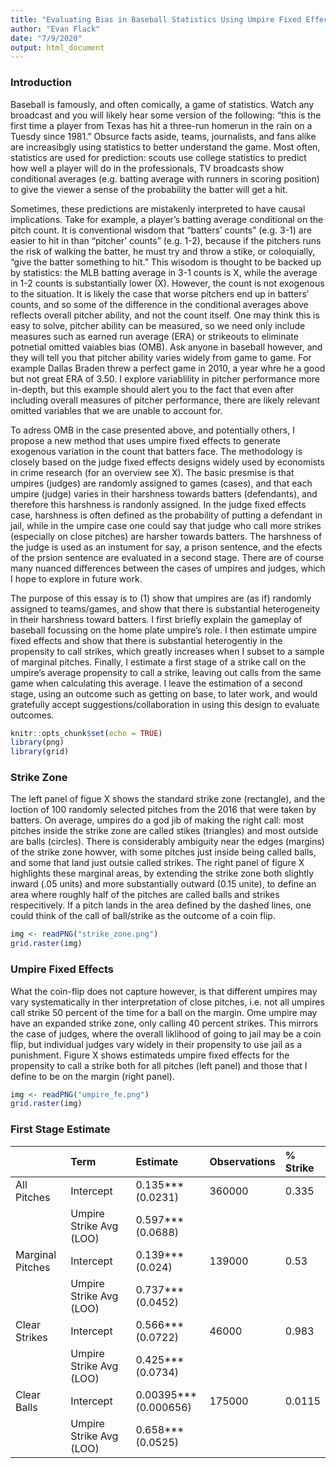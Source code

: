 ```yaml
---
title: "Evaluating Bias in Baseball Statistics Using Umpire Fixed Effects"
author: "Evan Flack"
date: "7/9/2020"
output: html_document
---
```


### Introduction

Baseball is famously, and often comically, a game of statistics. Watch any broadcast and you will likely hear some version of the following: "this is the first time a player from Texas has hit a three-run homerun in the rain on a Tuesdy since 1981." Obsurce facts aside, teams, journalists, and fans alike are increasibgly using statistics to better understand the game. Most often, statistics are used for prediction: scouts use college statistics to predict how well a player will do in the professionals, TV broadcasts show conditional averages (e.g. batting average with runners in scoring position) to give the viewer a sense of the probability the batter will get a hit. 

Sometimes, these predictions are mistakenly interpreted to have causal implications. Take for example, a player's batting average conditional on the pitch count. It is conventional wisdom that "batters' counts" (e.g. 3-1) are easier to hit in than "pitcher' counts" (e.g. 1-2), because if the pitchers runs the risk of walking the batter, he must try and throw a stike, or coloquially, "give the batter something to hit." This wisodom is thought to be backed up by statistics: the MLB batting average in 3-1 counts is X, while the average in 1-2 counts is substantially lower (X). However, the count is not exogenous to the situation. It is likely the case that worse pitchers end up in batters' counts, and so some of the difference in the conditional averages above reflects overall pitcher ability, and not the count itself. One may think this is easy to solve, pitcher ability can be measured, so we need only include measures such as earned run average (ERA) or strikeouts to eliminate potnetial omitted vaiables bias (OMB). Ask anyone in baseball however, and they will tell you that pitcher ability varies widely from game to game. For example Dallas Braden threw a perfect game in 2010, a year whre he a good but not great ERA of 3.50. I explore variablility in pitcher performance more in-depth, but this example should alert you to the fact that even after including overall measures of pitcher performance, there are likely relevant omitted variables that we are unable to account for.

To adress OMB in the case presented above, and potentially others, I propose a new method that uses umpire fixed effects to generate exogenous variation in the count that batters face. The methodology is closely based on the judge fixed effects designs widely used by economists in crime research (for an overview see X). The basic presmise is that umpires (judges) are randomly assigned to games (cases), and that each umpire (judge) varies in their harshness towards batters (defendants), and therefore this harshness is randonly assigned. In the judge fixed effects case, harshness is often defined as the probability of putting a defendant in jail, while in the umpire case one could say that judge who call more strikes (especially on close pitches) are harsher towards batters. The harshness of the judge is used as an instument for say, a prison sentence, and the efects of the prsion sentence are evaluated in a second stage. There are of course many nuanced differences between the cases of umpires and judges, which I hope to explore in future work. 

The purpose of this essay is to (1) show that umpires are (as if) randomly assigned to teams/games, and show that there is substantial heterogeneity in their harshness toward batters. I first briefly explain the gameplay of baseball focussing on the home plate umpire's role. I then estimate umpire fixed effects and show that there is substantial heterogentiy in the propensity to call strikes, which greatly increases when I subset to a sample of marginal pitches. Finally, I estimate a first stage of a strike call on the umpire's average propensity to call a strike, leaving out calls from the same game when calculating this average. I leave the estimation of a second stage, using an outcome such as getting on base, to later work, and would gratefully accept suggestions/collaboration in using this design to evaluate outcomes.

```r
knitr::opts_chunk$set(echo = TRUE)
library(png)
library(grid)
```

### Strike Zone
The left panel of figue X shows the standard strike zone (rectangle), and the loction of 100 randomly selected pitches from the 2016 that were taken by batters. On average, umpires do a god jib of making the right call: most pitches inside the strike zone are called stikes (triangles) and most outside are balls (circles). There is considerably ambiguity near the edges (margins) of the strike zone howver, with some pitches just inside being called balls, and some that land just outsie called strikes. The right panel of figure X highlights these marginal areas, by extending the strike zone both slightly inward (.05 units) and more substantially outward (0.15 unite), to define an area where roughly half of the pitches are called balls and strikes respecitively. If a pitch lands in the area defined by the dashed lines, one could think of the call of ball/strike as the outcome of a coin flip.

```r
img <- readPNG("strike_zone.png")
grid.raster(img)
```

### Umpire Fixed Effects

What the coin-flip does not capture however, is that different umpires may vary systematically in ther interpretation of close pitches, i.e. not all umpires call strike 50 percent of the time for a ball on the margin. Ome umpire may have an expanded strike zone, only calling 40 percent strikes. This mirrors the case of judges, where the overall liklihood of going to jail may be a coin flip, but individual judges vary widely in their propensity to use jail as a punishment. Figure X shows estimateds umpire fixed effects for the propensity to call a strike both for all pitches (left panel) and those that I define to be on the margin (right panel). 

```r
img <- readPNG("umpire_fe.png")
grid.raster(img)
```

### First Stage Estimate

|                 |Term                    |Estimate              |Observations |% Strike |
|:----------------|:-----------------------|:---------------------|:------------|:--------|
|All Pitches      |Intercept               |0.135*** (0.0231)     |360000       |0.335    |
|                 |Umpire Strike Avg (LOO) |0.597*** (0.0688)     |             |         |
|Marginal Pitches |Intercept               |0.139*** (0.024)      |139000       |0.53     |
|                 |Umpire Strike Avg (LOO) |0.737*** (0.0452)     |             |         |
|Clear Strikes    |Intercept               |0.566*** (0.0722)     |46000        |0.983    |
|                 |Umpire Strike Avg (LOO) |0.425*** (0.0734)     |             |         |
|Clear Balls      |Intercept               |0.00395*** (0.000656) |175000       |0.0115   |
|                 |Umpire Strike Avg (LOO) |0.658*** (0.0525)     |             |         |
